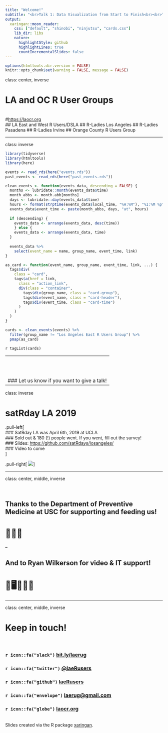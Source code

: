 ```yaml
---
title: "Welcome!"
subtitle: "<br>Talk 1: Data Visualization from Start to Finish<br><br>Talk 2: Bayesian Modeling with R2jags"
output:
  xaringan::moon_reader:
    css: ["default", "shinobi", "ninjutsu", "cards.css"]
    lib_dir: libs
    nature:
      highlightStyle: github
      highlightLines: true
      countIncrementalSlides: false
---
```


```r
options(htmltools.dir.version = FALSE)
knitr::opts_chunk$set(warning = FALSE, message = FALSE)
```

class: center, inverse

# LA and OC R User Groups
<br>
#[https://laocr.org](https://laocr.org)
<br>
## LA East and West R Users/DSLA
## R-Ladies Los Angeles
## R-Ladies Pasadena
## R-Ladies Irvine
## Orange County R Users Group

---

class: inverse

```r
library(tidyverse)
library(htmltools)
library(here)

events <- read_rds(here("events.rds"))
past_events <- read_rds(here("past_events.rds"))

clean_events <- function(events_data, descending = FALSE) {
  months <- lubridate::month(events_data$time)
  month_abbs <- month.abb[months]
  days <- lubridate::day(events_data$time)
  hours <- format(strptime(events_data$local_time, "%H:%M"), "%I:%M %p")
  events_data$event_time <- paste(month_abbs, days, "at", hours)
  
  if (descending) {
    events_data <- arrange(events_data, desc(time))
    } else {
    events_data <- arrange(events_data, time)
  }
  
  events_data %>% 
    select(event_name = name, group_name, event_time, link)
}

as_card <- function(event_name, group_name, event_time, link, ...) {
  tags$div(
    class = "card",
    tags$a(href = link,
      class = "action_link",
      div(class = "container",
        tags$div(group_name, class = "card-group"),
        tags$div(event_name, class = "card-header"),
        tags$div(event_time, class = "card-time")
      )
    )
  )
}
```

```r
cards <- clean_events(events) %>% 
  filter(group_name != "Los Angeles East R Users Group") %>% 
  pmap(as_card)
```

`r tagList(cards)`


--
<br><br><br>
### Let us know if you want to give a talk!
---

class: inverse

# satRday LA 2019 

.pull-left[
<br>
### SatRday LA was April 6th, 2019 at UCLA
<br>
### Sold out & 180 (!) people went. If you went, fill out the survey!
<br>
### Slides: [https://github.com/satRdays/losangeles/](https://github.com/satRdays/losangeles/)
<br>
### Video to come
<br>
]

.pull-right[
<img src="satrdays.png">
]

---

class: center, middle, inverse

<br>

## Thanks to the Department of Preventive Medicine at USC for supporting and feeding us!
# 🍕🍕🍕

--

## And to Ryan Wilkerson for video & IT support!
# 🎥🖥🙏🙏🙏

---

class: center, middle, inverse

# Keep in touch! 
<br>

### `r icon::fa("slack")` [bit.ly/laerug](http://bit.ly/laerug)
### `r icon::fa("twitter")` [@laeRusers](https://twitter.com/laeRusers)
### `r icon::fa("github")` [laeRusers](https://github.com/laeRusers/)
### `r icon::fa("envelope")` [laerug@gmail.com](mailto:laerug@gmail.com)
### `r icon::fa("globe")` [laocr.org](https://lacor.org)

<br>
Slides created via the R package [xaringan](https://github.com/yihui/xaringan).
